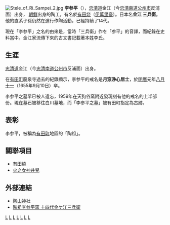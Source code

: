 {{unreferenced|time=2016-01-06T13:37:45+00:00}}
[[File:Stele_of_Ri_Sampei_2.jpg|thumb]]
'''李参平'''（{{bd|?年||1655年|9月10日}}），[[忠清道|忠清道]]金江（今[[忠清南道|忠清南道]][[公州市|公州市]]反浦面）出身， [[朝鲜_(称谓)|朝鮮]]出身的陶工，有名於[[有田烧|有田烧]]（[[伊萬里瓷|伊萬里瓷]]）。日本名'''金江 三兵衛'''。他的直系子孫仍然在進行作陶活動，已經持續了14代。

現在「李参平」之名的由來是，當時「三兵衛」作を「参平」的音譯，而紀錄在史料當中。金江家流傳下來的古文書記載著本姓李氏。

== 生涯 ==
{{Expand section}}

[[忠清道|忠清道]]金江（今[[忠清南道|忠清南道]][[公州市|公州市]]反浦面）出身。

在[[有田町|有田町]]龍泉寺過去的紀錄顯示，李参平的戒名是'''月窓浄心居士'''，於[[明曆|明曆]]元年[[八月十一|八月十一]]（1655年9月10日）卒。

李参平之墓早已被人遺忘，1959年在天狗谷窯附近發現刻有他的戒名的上半部份。現在墓石被移往白川墓地，而「李参平之墓」被有田町指定為古跡。

== 表彰 ==
{{Expand section}}
李参平，被稱為[[有田|有田町]]地區的「陶祖」。

== 關聯項目 ==
* [[有田烧|有田燒]]
* [[火之女神井兒|火之女神井兒]]

== 外部連結 ==
* [https://web.archive.org/web/20080211045354/http://www.arita-toso.com/ 陶山神社]
* [https://web.archive.org/web/20090303160428/http://toso-lesanpei.com/index.html 陶祖李参平窯 十四代金ケ江三兵衛]
[[Category:1655年逝世|L]]
[[Category:生年不详|L]]
[[Category:江戶時代陶藝家|L]]
[[Category:在日朝鮮人和韓國人|L]]
[[Category:朝鮮王朝人物|L]]
[[Category:忠清南道出身人物|L]]
[[Category:李姓|L]]